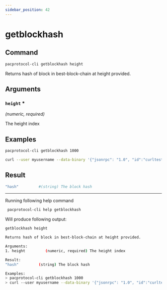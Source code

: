 ```yaml
---
sidebar_position: 42
---
```


# getblockhash
## Command

```bash
pacprotocol-cli getblockhash height
```

Returns hash of block in best-block-chain at height provided.



## Arguments

### `height` <span class='asterisk'>*</span>
*(numeric, required)*

The height index


## Examples
```bash
pacprotocol-cli getblockhash 1000
```

```bash
curl --user myusername --data-binary '{"jsonrpc": "1.0", "id":"curltest", "method": "getblockhash", "params": [1000] }' -H 'content-type: text/plain;' http://127.0.0.1:1111/
```
## Result
```bash
"hash"         #(string) The block hash
```


___

Running following help command
```bash
 pacprotocol-cli help getblockhash
```
Will produce following output:


```bash
getblockhash height

Returns hash of block in best-block-chain at height provided.

Arguments:
1. height         (numeric, required) The height index

Result:
"hash"         (string) The block hash

Examples:
> pacprotocol-cli getblockhash 1000
> curl --user myusername --data-binary '{"jsonrpc": "1.0", "id":"curltest", "method": "getblockhash", "params": [1000] }' -H 'content-type: text/plain;' http://127.0.0.1:1111/

```

